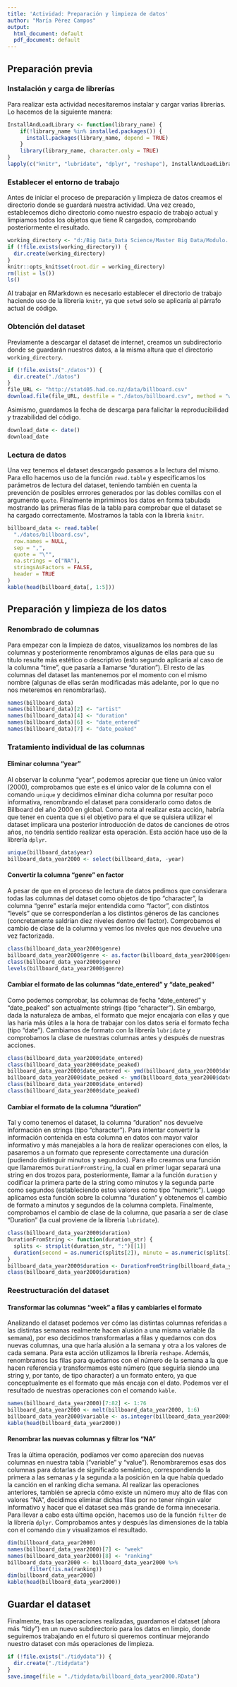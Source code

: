 ```yaml
---
title: 'Actividad: Preparación y limpieza de datos'
author: "María Pérez Campos"
output:
  html_document: default
  pdf_document: default
---
```


## Preparación previa

### Instalación y carga de librerías
Para realizar esta actividad necesitaremos instalar y cargar varias librerías. Lo hacemos de la siguiente manera:

```r
InstallAndLoadLibrary <- function(library_name) {
	if(!library_name %in% installed.packages()) {
	  install.packages(library_name, depend = TRUE)
	} 
	library(library_name, character.only = TRUE)
}
lapply(c("knitr", "lubridate", "dplyr", "reshape"), InstallAndLoadLibrary)
```

### Establecer el entorno de trabajo
Antes de iniciar el proceso de preparación y limpieza de datos creamos el directorio donde se guardará nuestra actividad. Una vez creado, establecemos dicho directorio como nuestro espacio de trabajo actual y limpiamos todos los objetos que tiene R cargados, comprobando posteriormente el resultado.

```r
working_directory <- "d:/Big Data_Data Science/Master Big Data/Modulo. Data Science Tradicional_Analisis de datos y aprendizaje automatico con R y SQL/R/practicas_R"
if (!file.exists(working_directory)) {
  dir.create(working_directory)
}
knitr::opts_knit$set(root.dir = working_directory)
rm(list = ls())
ls()
```
Al trabajar en RMarkdown es necesario establecer el directorio de trabajo haciendo uso de la libreria `knitr`, ya que `setwd` solo se aplicaría al párrafo actual de código.

### Obtención del dataset
Previamente a descargar el dataset de internet, creamos un subdirectorio donde se guardarán nuestros datos, a la misma altura que el directorio `working_directory`.

```r
if (!file.exists("./datos")) {
  dir.create("./datos")
}
file_URL <- "http://stat405.had.co.nz/data/billboard.csv"
download.file(file_URL, destfile = "./datos/billboard.csv", method = "wininet")
```
Asimismo, guardamos la fecha de descarga para falicitar la reproducibilidad y trazabilidad del código.
```r
download_date <- date()
download_date
```

### Lectura de datos
Una vez tenemos el dataset descargado pasamos a la lectura del mismo. Para ello hacemos uso de la función `read.table` y especificamos los parámetros de lectura del dataset, teniendo también en cuenta la prevención de posibles errrores generados por las dobles comillas con el argumento `quote`. Finalmente imprimimos los datos en forma tabulada mostrando las primeras filas de la tabla para comprobar que el dataset se ha cargado correctamente. Mostramos la tabla con la librería `knitr`.

```r
billboard_data <- read.table(
  "./datos/billboard.csv",
  row.names = NULL,
  sep = ",",
  quote = "\"",
  na.strings = c("NA"),
  stringsAsFactors = FALSE,
  header = TRUE
)
kable(head(billboard_data[, 1:5]))
```


## Preparación  y limpieza de los datos

### Renombrado de columnas
Para empezar con la limpieza de datos, visualizamos los nombres de las columnas y posteriormente renombramos algunas de ellas para que su título resulte más estético o descriptivo (esto segundo aplicaría al caso de la columna "time", que pasaría a llamarse "duration"). El resto de las columnas del dataset las mantenemos por el momento con el mismo nombre (algunas de ellas serán modificadas más adelante, por lo que no nos meteremos en renombrarlas).

```r
names(billboard_data)
names(billboard_data)[2] <- "artist"
names(billboard_data)[4] <- "duration"
names(billboard_data)[6] <- "date_entered"
names(billboard_data)[7] <- "date_peaked"
```

### Tratamiento individual de las columnas

#### Eliminar columna "year"
Al observar la colunma "year", podemos apreciar que tiene un único valor (2000), comprobamos que este es el único valor de la columna con el comando `unique` y decidimos eliminar dicha columna por resultar poco informativa, renombrando el dataset para considerarlo como datos de Billboard del año 2000 en global.
Como nota al realizar esta acción, habría que tener en cuenta que si el objetivo para el que se quisiera utilizar el dataset implicara una posterior introducción de datos de canciones de otros años, no tendría sentido realizar esta operación. Esta acción hace uso de la librería `dplyr`.

```r
unique(billboard_data$year)
billboard_data_year2000 <- select(billboard_data, -year)
```

#### Convertir la columna "genre" en factor
A pesar de que en el proceso de lectura de datos pedimos que considerara todas las columnas del dataset como objetos de tipo "character", la columna "genre" estaría mejor entendida como "factor", con distintos "levels" que se corresponderían a los distintos géneros de las canciones (concretamente saldrían diez niveles dentro del factor). Comprobamos el cambio de clase de la columna y vemos los niveles que nos devuelve una vez factorizada.
```r
class(billboard_data_year2000$genre)
billboard_data_year2000$genre <- as.factor(billboard_data_year2000$genre)
class(billboard_data_year2000$genre)
levels(billboard_data_year2000$genre)
```

#### Cambiar el formato de las columnas "date_entered" y "date_peaked"
Como podemos comprobar, las columnas de fecha "date_entered" y "date_peaked" son actualmente strings (tipo "character"). Sin embargo, dada la naturaleza de ambas, el formato que mejor encajaría con ellas y que las haría más útiles a la hora de trabajar con los datos sería el formato fecha (tipo "date"). Cambiamos de formato con la librería `lubridate` y comprobamos la clase de nuestras columnas antes y después de nuestras acciones.

```r
class(billboard_data_year2000$date_entered)
class(billboard_data_year2000$date_peaked)
billboard_data_year2000$date_entered <- ymd(billboard_data_year2000$date_entered)
billboard_data_year2000$date_peaked <- ymd(billboard_data_year2000$date_peaked)
class(billboard_data_year2000$date_entered)
class(billboard_data_year2000$date_peaked)
```

#### Cambiar el formato de la columna "duration"
Tal y como tenemos el dataset, la columna "duration" nos devuelve información en strings (tipo "character"). Para intentar convertir la información contenida en esta columna en datos con mayor valor informativo y más manejables a la hora de realizar operaciones con ellos, la pasaremos a un formato que represente correctamente una duración (pudiendo distinguir minutos y segundos). Para ello creamos una función que llamaremos `DurationFromString`, la cual en primer lugar separará una string en dos trozos para, posteriormente, llamar a la función `duration` y codificar la primera parte de la string como minutos y la segunda parte como segundos (estableciendo estos valores como tipo "numeric"). Luego aplicamos esta función sobre la columna "duration" y obtenemos el cambio de formato a minutos y segundos de la columna completa. Finalmente, comprobamos el cambio de clase de la columna, que pasaría a ser de clase "Duration" (la cual proviene de la librería `lubridate`).

```r
class(billboard_data_year2000$duration)
DurationFromString <- function(duration_str) {
  splits <- strsplit(duration_str, ":")[[1]]
  duration(second = as.numeric(splits[2]), minute = as.numeric(splits[1]))
}
billboard_data_year2000$duration <- DurationFromString(billboard_data_year2000$duration)
class(billboard_data_year2000$duration)
```

### Reestructuración del dataset

#### Transformar las columnas "week" a filas y cambiarles el formato
Analizando el dataset podemos ver cómo las distintas columnas referidas a las distintas semanas realmente hacen alusión a una misma variable (la semana), por eso decidimos transformarlas a filas y quedarnos con dos nuevas columnas, una que haría alusión a la semana y otra a los valores de cada semana. Para esta acción utilizamos la librería `reshape`.
Además, renombramos las filas para quedarnos con el número de la semana a la que hacen referencia y transformamos este número (que seguiría siendo una string y, por tanto, de tipo character) a un formato entero, ya que conceptualmente es el formato que más encaja con el dato. Podemos ver el resultado de nuestras operaciones con el comando `kable`.

```r
names(billboard_data_year2000)[7:82] <- 1:76
billboard_data_year2000 <- melt(billboard_data_year2000, 1:6)
billboard_data_year2000$variable <- as.integer(billboard_data_year2000$variable)
kable(head(billboard_data_year2000))
```

#### Renombrar las nuevas columnas y filtrar los "NA"

Tras la última operación, podíamos ver como aparecían dos nuevas columnas en nuestra tabla ("variable" y "value"). Renombraremos esas dos columnas para dotarlas de significado semántico, correspondiendo la primera a las semanas y la segunda a la posición en la que había quedado la canción en el ranking dicha semana. Al realizar las operaciones anteriores, también se aprecia cómo existe un número muy alto de filas con valores "NA", decidimos eliminar dichas filas por no tener ningún valor informativo y hacer que el dataset sea más grande de forma innecesaria. Para llevar a cabo esta última opción, hacemos uso de la función `filter` de la librería `dplyr`. Comprobamos antes y después las dimensiones de la tabla con el comando `dim` y visualizamos el resultado.

```r
dim(billboard_data_year2000)
names(billboard_data_year2000)[7] <- "week"
names(billboard_data_year2000)[8] <- "ranking"
billboard_data_year2000 <- billboard_data_year2000 %>%
       filter(!is.na(ranking))
dim(billboard_data_year2000)
kable(head(billboard_data_year2000))
```

## Guardar el dataset
Finalmente, tras las operaciones realizadas, guardamos el dataset (ahora más "tidy") en un nuevo subdirectorio para los datos en limpio, donde seguiremos trabajando en el futuro si queremos continuar mejorando nuestro dataset con más operaciones de limpieza.

```r
if (!file.exists("./tidydata")) {
  dir.create("./tidydata")
}
save.image(file = "./tidydata/billboard_data_year2000.RData")
```

